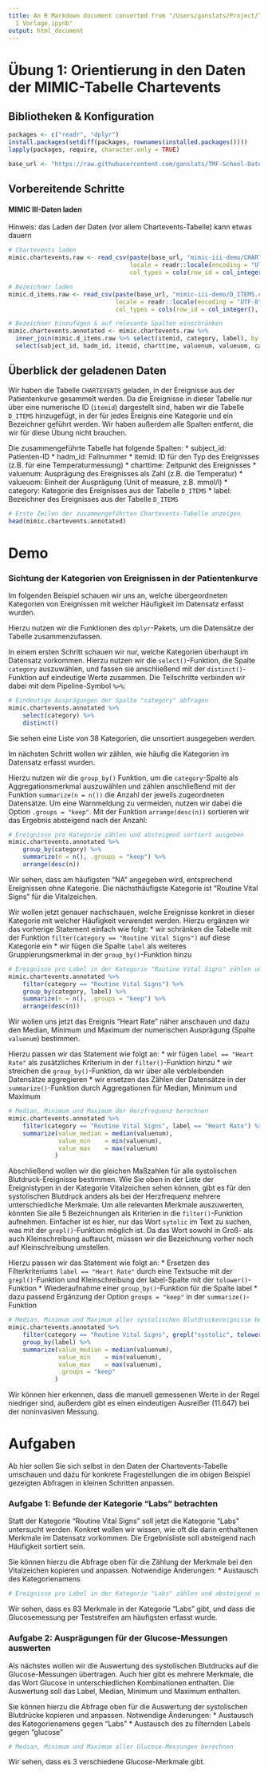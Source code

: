```yaml
---
title: An R Markdown document converted from "/Users/ganslats/Project/TMF-School/TMF-School-Datenanalyse-Visualisierung/Notebooks/Übung
  1 Vorlage.ipynb"
output: html_document
---
```


# Übung 1: Orientierung in den Daten der MIMIC-Tabelle Chartevents

## Bibliotheken & Konfiguration

```r
packages <- c("readr", "dplyr")
install.packages(setdiff(packages, rownames(installed.packages())))
lapply(packages, require, character.only = TRUE)

base_url <- "https://raw.githubusercontent.com/ganslats/TMF-School-Datenanalyse-Visualisierung/master/Rohdaten/"
```

## Vorbereitende Schritte

#### MIMIC III-Daten laden

Hinweis: das Laden der Daten (vor allem Chartevents-Tabelle) kann etwas dauern

```r
# Chartevents laden
mimic.chartevents.raw <- read_csv(paste(base_url, "mimic-iii-demo/CHARTEVENTS.csv", sep=""),
                                  locale = readr::locale(encoding = "UTF-8"),
                                  col_types = cols(row_id = col_integer(), subject_id = col_integer(), hadm_id = col_integer(), icustay_id = col_integer(), itemid = col_integer(), charttime = col_datetime(format = ""), storetime = col_datetime(format = ""), cgid = col_double(), value = col_character(), valuenum = col_double(), valueuom = col_character(), warning = col_double(), error = col_double(), resultstatus = col_character(), stopped = col_character()))

# Bezeichner laden
mimic.d_items.raw <- read_csv(paste(base_url, "mimic-iii-demo/D_ITEMS.csv", sep=""),
                              locale = readr::locale(encoding = "UTF-8"), 
                              col_types = cols(row_id = col_integer(), itemid = col_integer(), label = col_character(), abbreviation = col_character(), dbsource = col_character(), linksto = col_character(), category = col_character(), unitname = col_character(), param_type = col_character(), conceptid = col_character()))

# Bezeichner hinzufügen & auf relevante Spalten einschränken
mimic.chartevents.annotated <- mimic.chartevents.raw %>%
  inner_join(mimic.d_items.raw %>% select(itemid, category, label), by = "itemid") %>%
  select(subject_id, hadm_id, itemid, charttime, valuenum, valueuom, category, label)
```

## Überblick der geladenen Daten

Wir haben die Tabelle `CHARTEVENTS` geladen, in der Ereignisse aus der Patientenkurve gesammelt werden. Da die Ereignisse in dieser Tabelle nur über eine numerische ID (`itemid`) dargestellt sind, haben wir die Tabelle `D_ITEMS` hinzugefügt, in der für jedes Ereignis eine Kategorie und ein Bezeichner geführt werden. Wir haben außerdem alle Spalten entfernt, die wir für diese Übung nicht brauchen.

Die zusammengeführte Tabelle hat folgende Spalten:
* subject_id: Patienten-ID
* hadm_id: Fallnummer
* itemid: ID für den Typ des Ereignisses (z.B. für eine Temperaturmessung)
* charttime: Zeitpunkt des Ereignisses
* valuenum: Ausprägung des Ereignisses als Zahl (z.B. die Temperatur)
* valueuom: Einheit der Ausprägung (Unit of measure, z.B. mmol/l)
* category: Kategorie des Ereignisses aus der Tabelle `D_ITEMS`
* label: Bezeichner des Ereignisses aus der Tabelle `D_ITEMS`

```r
# Erste Zeilen der zusammengeführten Chartevents-Tabelle anzeigen
head(mimic.chartevents.annotated)
```

# Demo

### Sichtung der Kategorien von Ereignissen in der Patientenkurve

Im folgenden Beispiel schauen wir uns an, welche übergeordneten Kategorien von Ereignissen mit welcher Häufigkeit im Datensatz erfasst wurden.

Hierzu nutzen wir die Funktionen des `dplyr`-Pakets, um die Datensätze der Tabelle zusammenzufassen.

In einem ersten Schritt schauen wir nur, welche Kategorien überhaupt im Datensatz vorkommen. Hierzu nutzen wir 
die `select()`-Funktion, die Spalte `category` auszuwählen, und fassen sie anschließend mit der `distinct()`-Funktion
auf eindeutige Werte zusammen. Die Teilschritte verbinden wir dabei mit dem Pipeline-Symbol `%>%`: 

```r
# Eindeutige Ausprägungen der Spalte "category" abfragen
mimic.chartevents.annotated %>%
    select(category) %>%
    distinct()
```

Sie sehen eine Liste von 38 Kategorien, die unsortiert ausgegeben werden.

Im nächsten Schritt wollen wir zählen, wie häufig die Kategorien im Datensatz erfasst wurden.

Hierzu nutzen wir die `group_by()` Funktion, um die `category`-Spalte als Aggregationsmerkmal auszuwählen und zählen anschließend mit der Funktion `summarize(n = n())` die Anzahl der jeweils zugeordneten Datensätze. Um eine Warnmeldung zu vermeiden, nutzen wir dabei die Option `.groups = "keep"`. Mit der Funktion `arrange(desc(n))` sortieren wir das Ergebnis absteigend nach der Anzahl:

```r
# Ereignisse pro Kategorie zählen und absteigend sortiert ausgeben
mimic.chartevents.annotated %>%
    group_by(category) %>%
    summarize(n = n(), .groups = "keep") %>%
    arrange(desc(n))
```

Wir sehen, dass am häufigsten "NA" angegeben wird, entsprechend Ereignissen ohne Kategorie. Die nächsthäufigste Kategorie ist "Routine Vital Signs" für die Vitalzeichen.

Wir wollen jetzt genauer nachschauen, welche Ereignisse konkret in dieser Kategorie mit welcher Häufigkeit verwendet werden. Hierzu ergänzen wir das vorherige Statement einfach wie folgt:
* wir schränken die Tabelle mit der Funktion `filter(category == "Routine Vital Signs")` auf diese Kategorie ein
* wir fügen die Spalte `label` als weiteres Gruppierungsmerkmal in der `group_by()`-Funktion hinzu

```r
# Ereignisse pro Label in der Kategorie "Routine Vital Signs" zählen und absteigend sortiert ausgeben
mimic.chartevents.annotated %>%
    filter(category == "Routine Vital Signs") %>%
    group_by(category, label) %>%
    summarize(n = n(), .groups = "keep") %>%
    arrange(desc(n))
```

Wir wollen uns jetzt das Ereignis "Heart Rate" näher anschauen und dazu den Median, Minimum und Maximum der numerischen Ausprägung (Spalte `valuenum`) bestimmen.

Hierzu passen wir das Statement wie folgt an:
* wir fügen `label == "Heart Rate"` als zusätzliches Kriterium in der `filter()`-Funktion hinzu
* wir streichen die `group_by()`-Funktion, da wir über alle verbleibenden Datensätze aggregieren
* wir ersetzen das Zählen der Datensätze in der `summarize()`-Funktion durch Aggregationen für Median, Minimum und Maximum

```r
# Median, Minimum und Maximum der Herzfrequenz berechnen
mimic.chartevents.annotated %>%
    filter(category == "Routine Vital Signs", label == "Heart Rate") %>%
    summarize(value_median = median(valuenum),
              value_min    = min(valuenum),
              value_max    = max(valuenum)
             ) 
```

Abschließend wollen wir die gleichen Maßzahlen für alle systolischen Blutdruck-Ereignisse bestimmen. Wie Sie oben in der Liste der Ereignistypen in der Kategorie Vitalzeichen sehen können, gibt es für den systolischen Blutdruck anders als bei der Herzfrequenz mehrere unterschiedliche Merkmale. Um alle relevanten Merkmale auszuwerten, könnten Sie alle 5 Bezeichnungen als Kriterien in die `filter()`-Funktion aufnehmen. Einfacher ist es hier, nur das Wort `sytolic` im Text zu suchen, was mit der `grepl()`-Funktion möglich ist. Da das Wort sowohl in Groß- als auch Kleinschreibung auftaucht, müssen wir die Bezeichnung vorher noch auf Kleinschreibung umstellen.

Hierzu passen wir das Statement wie folgt an:
* Ersetzen des Filterkriteriums `label == "Heart Rate"` durch eine Textsuche mit der `grepl()`-Funktion und Kleinschreibung der label-Spalte mit der `tolower()`-Funktion
* Wiederaufnahme einer `group_by()`-Funktion für die Spalte label
* dazu passend Ergänzung der Option `groups = "keep"` in der `summarize()`-Funktion

```r
# Median, Minimum und Maximum aller systolischen Blutdruckereignisse berechnen
mimic.chartevents.annotated %>%
    filter(category == "Routine Vital Signs", grepl("systolic", tolower(label))) %>%
    group_by(label) %>%
    summarize(value_median = median(valuenum),
              value_min    = min(valuenum),
              value_max    = max(valuenum),
              .groups = "keep"
             ) 
```

Wir können hier erkennen, dass die manuell gemessenen Werte in der Regel niedriger sind, außerdem gibt es einen eindeutigen Ausreißer (11.647) bei der noninvasiven Messung.

# Aufgaben

Ab hier sollen Sie sich selbst in den Daten der Chartevents-Tabelle umschauen und dazu für konkrete Fragestellungen die im obigen Beispiel gezeigten Abfragen in kleinen Schritten anpassen.

### Aufgabe 1: Befunde der Kategorie "Labs" betrachten

Statt der Kategorie "Routine Vital Signs" soll jetzt die Kategorie "Labs" untersucht werden. Konkret wollen wir wissen, wie oft die darin enthaltenen Merkmale im Datensatz vorkommen. Die Ergebnisliste soll absteigend nach Häufigkeit sortiert sein.

Sie können hierzu die Abfrage oben für die Zählung der Merkmale bei den Vitalzeichen kopieren und anpassen. Notwendige Änderungen:
* Austausch des Kategorienamens

```r
# Ereignisse pro Label in der Kategorie "Labs" zählen und absteigend sortiert ausgeben
```

Wir sehen, dass es 83 Merkmale in der Kategorie "Labs" gibt, und dass die Glucosemessung per Teststreifen am häufigsten erfasst wurde.

### Aufgabe 2: Ausprägungen für der Glucose-Messungen auswerten

Als nächstes wollen wir die Auswertung des systolischen Blutdrucks auf die Glucose-Messungen übertragen. Auch hier gibt es mehrere Merkmale, die das Wort Glucose in unterschiedlichen Kombinationen enthalten. Die Auswertung soll das Label, Median, Minimum und Maximum enthalten.

Sie können hierzu die Abfrage oben für die Auswertung der systolischen Blutdrücke kopieren und anpassen. Notwendige Änderungen:
* Austausch des Kategorienamens gegen "Labs"
* Austausch des zu filternden Labels gegen "glucose"

```r
# Median, Minimum und Maximum aller Glucose-Messungen berechnen
```

Wir sehen, dass es 3 verschiedene Glucose-Merkmale gibt. 

